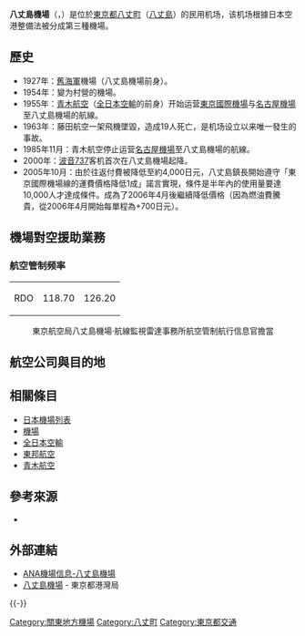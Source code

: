 {{coord|33|06|54|N|139|47|09|E|display=title}}
{{Infobox airport
|airport_name     = 八丈島機場<br /><small>Hachijojima Airport</small>
|nativename       = {{lang|ja|八丈島空港}}
|logo             =
|logo-width       =
|logotext         =
|photo            = Hachijōjima Airport 01.jpg
|photosize        = 250px
|caption          = 
|type             = 民用
|run by           = [[東京都港灣局|東京都港灣局]]
|opened           = 1955年7月24日
|closed           = 
|city             = [[東京都|東京都]][[八丈町|八丈町]]
|distance_to_city = 
|hub              = 
|website          = 
|IATA             = HAC
|ICAO             = RJTH
|location         = {{JPN}}[[東京都|東京都]][[八丈町|八丈町]]
|coordinates      = {{coord|33|06|54|N|139|47|09|E|type:airport|display=inline}}
|elevation        = {{convert|92|m|ft}}
|map              = {{Location map | Japan
| caption = 八丈島機場位置
| label = '''HAC/RJTH'''
| position = right
| mark = Airplane silhouette.svg
| marksize = 12
| lat_deg = 33 | lat_min = 06 | lat_sec = 54 | lat_dir = N
| lon_deg = 139 | lon_min = 47 | lon_sec = 09 | lon_dir = E
}}
|runway1_heading  = 08/26
|runway1_feet     = 6,561
|runway1_meter    = 2,000
|runway1_surface  = 混凝土/瀝青
|stat_year        = 2014年
|stat_passenger   = 183,350 人次
|stat_cargo       = 1,184 公噸
|stat_flight      = 2,125 次
|footnotes        = 
}}

'''八丈島機場'''（{{jpn|j=八丈島空港|hg=はちじょうじまくうこう|rm=Hachijōjima kūkō|f=y}}，{{airport codes|HAC|RJTH}}）是位於[[東京都|東京都]][[八丈町|八丈町]]（[[八丈島|八丈島]]）的民用机场，该机场根據日本空港整備法被分成第三種機場。

== 歷史 ==
*1927年：[[大日本帝國海軍|舊海軍]]機場（八丈島機場前身）。
*1954年：變为村營的機場。
*1955年：[[青木航空|青木航空]]（[[全日本空輸|全日本空輸]]的前身）开始运营[[東京國際機場|東京國際機場]]与[[名古屋機場|名古屋機場]]至八丈島機場的航線。
*1963年：藤田航空一架飛機墜毀，造成19人死亡，是机场设立以来唯一發生的事故。
*1985年11月：青木航空停止运营[[名古屋機場|名古屋機場]]至八丈島機場的航線。
*2000年：[[波音737|波音737]]客机首次在八丈島機場起降。
*2005年10月：由於往返付費被降低至約4,000日元，八丈島鎮長開始遵守「東京國際機場線的運費價格降低1成」諾言實現，條件是半年內的使用量要達10,000人才達成條件。成為了2006年4月後繼續降低價格（因為燃油費騰貴，從2006年4月開始每單程為+700日元）。

== 機場對空援助業務 ==

=== 航空管制频率 ===
{| border="1"
|-----
| align="center" | RDO || align="center" | 118.70
| 126.20
|}
:東京航空局八丈島機場·航線監視雷達事務所航空管制航行信息官擔當</P>

== 航空公司與目的地 ==
{{Airport-dest-list
| {{flagicon|JPN}} [[全日本空輸|全日本空輸]]（NH）| [[東京國際機場|東京/羽田]]| {{flagicon|JPN}} [[東邦航空|東邦航空]]| [[青岛_(伊豆群岛)|青島]]、[[御藏島|御藏島]]}}

== 相關條目 ==
*[[日本機場列表|日本機場列表]]
*[[機場|機場]]
*[[全日本空輸|全日本空輸]]
*[[東邦航空|東邦航空]]
*[[青木航空|青木航空]]

== 參考來源 ==
* {{Cite web|publisher=国土交通省航空局航空ネットワーク企画課|title=暦年・年度別空港管理状況調書|date=|url=http://www.mlit.go.jp/common/001101030.pdf|accessdate=2015-09-30|deadurl=yes|archiveurl=https://web.archive.org/web/20150923142025/http://www.mlit.go.jp/common/001101030.pdf|archivedate=2015-09-23}}
<div class="references-small">
<references />
</div>

== 外部連結 ==
* [http://www.ana.co.jp/dom/checkin/airport/dms/hac/index.html ANA機場信息-八丈島機場]{{Wayback|url=http://www.ana.co.jp/dom/checkin/airport/dms/hac/index.html |date=20081212063741 }}{{ja}}
* [http://www.kouwan.metro.tokyo.jp/rito/tmg-airport/hachijojima/ 八丈島機場]{{Wayback|url=http://www.kouwan.metro.tokyo.jp/rito/tmg-airport/hachijojima/ |date=20151001024300 }} - 東京都港灣局{{ja}}
{{-}}
{{日本機場}}

[[Category:關東地方機場|Category:關東地方機場]]
[[Category:八丈町|Category:八丈町]]
[[Category:東京都交通|Category:東京都交通]]